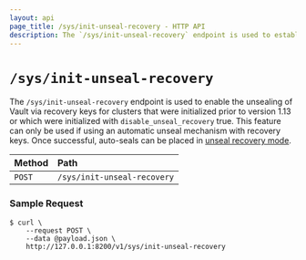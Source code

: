 ```yaml
---
layout: api
page_title: /sys/init-unseal-recovery - HTTP API
description: The `/sys/init-unseal-recovery` endpoint is used to establish unseal with recovery keys.
---
```


# `/sys/init-unseal-recovery`

The `/sys/init-unseal-recovery` endpoint is used to enable the unsealing of
Vault via recovery keys for clusters that were initialized prior to version 1.13
or which were initialized with `disable_unseal_recovery` true.
This feature can only be used if using an automatic unseal mechanism with recovery
keys.  Once successful, auto-seals can be placed in 
[unseal recovery mode](/docs/concepts/seal#unseal-recovery-mode).


| Method | Path                         |
| :----- | :--------------------------- |
| `POST` | `/sys/init-unseal-recovery`  |


### Sample Request

```shell-session
$ curl \
    --request POST \
    --data @payload.json \
    http://127.0.0.1:8200/v1/sys/init-unseal-recovery
```
